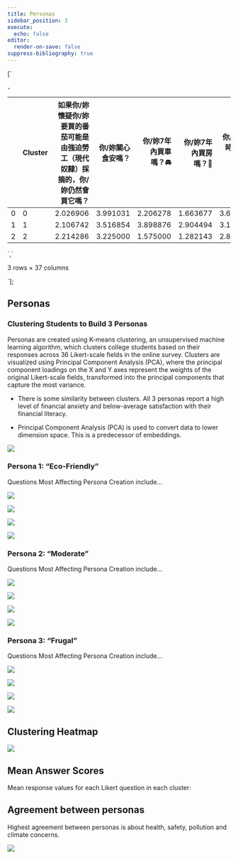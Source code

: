 ```yaml
---
title: Personas
sidebar_position: 3
execute:
  echo: false
editor:
  render-on-save: false
suppress-bibliography: true
---
```





[`<div>
<style scoped>
    .dataframe tbody tr th:only-of-type {
        vertical-align: middle;
    }
    .dataframe tbody tr th {
        vertical-align: top;
    }
    .dataframe thead th {
        text-align: right;
    }
</style>
`,`
<table class="dataframe" data-quarto-postprocess="true" data-border="1">
<thead>
<tr style="text-align: right;">
<th data-quarto-table-cell-role="th"></th>
<th data-quarto-table-cell-role="th">Cluster</th>
<th data-quarto-table-cell-role="th">如果你/妳懷疑你/妳要買的番茄可能是由強迫勞工（現代奴隸）採摘的，你/妳仍然會買它嗎？</th>
<th data-quarto-table-cell-role="th">你/妳關心食安嗎？</th>
<th data-quarto-table-cell-role="th">你/妳7年內買車嗎？🚘</th>
<th data-quarto-table-cell-role="th">你/妳7年內買房嗎？🏡</th>
<th data-quarto-table-cell-role="th">你/妳購物時知道產品環保嗎？</th>
<th data-quarto-table-cell-role="th">你/妳覺得認證環保的公司更好嗎？</th>
<th data-quarto-table-cell-role="th">你/妳支持肉稅嗎？</th>
<th data-quarto-table-cell-role="th">你/妳關心食用雞的生活嗎？</th>
<th data-quarto-table-cell-role="th">你/妳避免吃肉嗎？</th>
<th data-quarto-table-cell-role="th">...</th>
<th data-quarto-table-cell-role="th">你/妳知道許多植物和動物的名字嗎？</th>
<th data-quarto-table-cell-role="th">你/妳感覺自己和大自然很接近嗎？</th>
<th data-quarto-table-cell-role="th">你/妳努力實踐低碳生活嗎？</th>
<th data-quarto-table-cell-role="th">你/妳想做更多環保事嗎？</th>
<th data-quarto-table-cell-role="th">你/妳對環境相關政治議題有興趣嗎？</th>
<th data-quarto-table-cell-role="th">你/妳信任碳排放抵消額度嗎？</th>
<th data-quarto-table-cell-role="th">你/妳的環保行動對環境保護有效果嗎？</th>
<th data-quarto-table-cell-role="th">你/妳想在行業內推環保嗎？</th>
<th data-quarto-table-cell-role="th">你/妳得自己對新觀念開放嗎？</th>
<th data-quarto-table-cell-role="th">你/妳的大學對可環保性支持嗎？</th>
</tr>
</thead>
<tbody>
<tr>
<td data-quarto-table-cell-role="th">0</td>
<td>0</td>
<td>2.026906</td>
<td>3.991031</td>
<td>2.206278</td>
<td>1.663677</td>
<td>3.681614</td>
<td>4.300448</td>
<td>3.434978</td>
<td>3.533632</td>
<td>2.269058</td>
<td>...</td>
<td>3.381166</td>
<td>3.457399</td>
<td>3.426009</td>
<td>4.264574</td>
<td>3.820628</td>
<td>3.210762</td>
<td>3.645740</td>
<td>3.730942</td>
<td>4.403587</td>
<td>4.210762</td>
</tr>
<tr>
<td data-quarto-table-cell-role="th">1</td>
<td>1</td>
<td>2.106742</td>
<td>3.516854</td>
<td>3.898876</td>
<td>2.904494</td>
<td>3.140449</td>
<td>4.028090</td>
<td>2.943820</td>
<td>3.117978</td>
<td>1.685393</td>
<td>...</td>
<td>2.814607</td>
<td>3.039326</td>
<td>2.808989</td>
<td>3.679775</td>
<td>3.101124</td>
<td>2.865169</td>
<td>3.202247</td>
<td>3.117978</td>
<td>4.016854</td>
<td>3.719101</td>
</tr>
<tr>
<td data-quarto-table-cell-role="th">2</td>
<td>2</td>
<td>2.214286</td>
<td>3.225000</td>
<td>1.575000</td>
<td>1.282143</td>
<td>2.853571</td>
<td>3.864286</td>
<td>2.642857</td>
<td>2.610714</td>
<td>1.600000</td>
<td>...</td>
<td>2.453571</td>
<td>2.521429</td>
<td>2.446429</td>
<td>3.364286</td>
<td>2.739286</td>
<td>2.664286</td>
<td>2.792857</td>
<td>2.878571</td>
<td>3.850000</td>
<td>3.500000</td>
</tr>
</tbody>
</table>
`,`
<p>3 rows × 37 columns</p>
</div>`];

## Personas

### Clustering Students to Build 3 Personas

Personas are created using K-means clustering, an unsupervised machine
learning algorithm, which clusters college students based on their
responses across 36 Likert-scale fields in the online survey. Clusters
are visualized using Principal Component Analysis (PCA), where the
principal component loadings on the X and Y axes represent the weights
of the original Likert-scale fields, transformed into the principal
components that capture the most variance.

-   There is some similarity between clusters. All 3 personas report a
    high level of financial anxiety and below-average satisfaction with
    their financial literacy.

-   Principal Component Analysis (PCA) is used to convert data to lower
    dimension space. This is a predecessor of embeddings.

![](personas_files/figure-markdown_strict/cell-3-output-1.png)

### Persona 1: “Eco-Friendly”

Questions Most Affecting Persona Creation include…

![](personas_files/figure-markdown_strict/cell-4-output-1.png)

![](personas_files/figure-markdown_strict/cell-4-output-2.png)

![](personas_files/figure-markdown_strict/cell-4-output-3.png)

![](personas_files/figure-markdown_strict/cell-4-output-4.png)

### Persona 2: “Moderate”

Questions Most Affecting Persona Creation include…

![](personas_files/figure-markdown_strict/cell-5-output-1.png)

![](personas_files/figure-markdown_strict/cell-5-output-2.png)

![](personas_files/figure-markdown_strict/cell-5-output-3.png)

![](personas_files/figure-markdown_strict/cell-5-output-4.png)

### Persona 3: “Frugal”

Questions Most Affecting Persona Creation include…

![](personas_files/figure-markdown_strict/cell-6-output-1.png)

![](personas_files/figure-markdown_strict/cell-6-output-2.png)

![](personas_files/figure-markdown_strict/cell-6-output-3.png)

![](personas_files/figure-markdown_strict/cell-6-output-4.png)

## Clustering Heatmap

![](personas_files/figure-markdown_strict/cell-7-output-1.png)

## Mean Answer Scores

Mean response values for each Likert question in each cluster:

<div dangerouslySetInnerHTML={{ __html: quartoRawHtml[0] }} />

<div dangerouslySetInnerHTML={{ __html: quartoRawHtml[1] }} />

<div dangerouslySetInnerHTML={{ __html: quartoRawHtml[2] }} />

## Agreement between personas

Highest agreement between personas is about health, safety, pollution
and climate concerns.

![](personas_files/figure-markdown_strict/cell-9-output-1.png)
